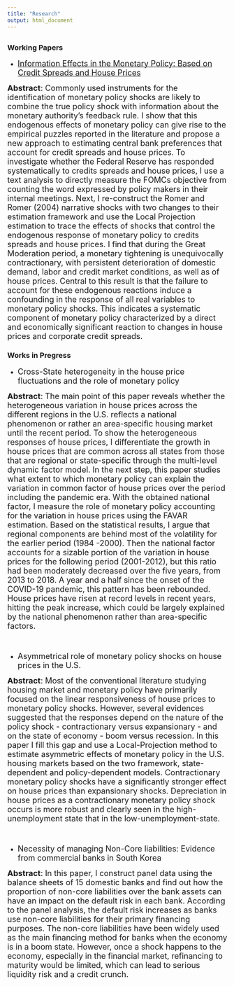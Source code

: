 ```yaml
---
title: "Research"
output: html_document
---
```


## {.tabset}

### Working Papers

- <a href="JMP.pdf#" class="download" title="Download JMP as PDF"> <font size="4"> Information Effects in the Monetary Policy: Based on Credit Spreads and House Prices </font> </a> <br />

<font size="4"> **Abstract**: Commonly used instruments for the identification of monetary policy shocks are likely to combine the true policy shock with information about the monetary authority’s feedback rule. I show that this endogenous effects of monetary policy can give rise to the empirical puzzles reported in the literature and propose a new approach to estimating central bank preferences that account for credit spreads and house prices. To investigate whether the Federal Reserve has responded systematically to credits spreads and house prices, I use a text analysis to directly measure the FOMCs objective from counting the word expressed by policy makers in their internal meetings. Next, I re-construct the Romer and Romer (2004) narrative shocks with two changes to their estimation framework and use the Local Projection estimation to trace the effects of shocks that control the endogenous response of monetary policy to credits spreads and house prices. I find that during the Great Moderation period, a monetary tightening is unequivocally contractionary, with persistent deterioration of domestic demand, labor and credit market conditions, as well as of house prices. Central to this result is that the failure to account for these endogenous reactions induce a confounding in the response of all real variables to monetary policy shocks. This indicates a systematic component of monetary policy characterized by a direct and economically significant reaction to changes in house prices and corporate credit spreads. </font> <br />

### Works in Pregress

- <font size="4"> Cross-State heterogeneity in the house price fluctuations and the role of monetary policy </font> <br />

<font size="4"> **Abstract**: The main point of this paper reveals whether the heterogeneous variation in house prices across the different regions in the U.S. reflects a national phenomenon or rather an area-specific housing market until the recent period. To show the heterogeneous responses of house prices, I differentiate the growth in house prices that are common across all states from those that are regional or state-specific through the multi-level dynamic factor model. In the next step, this paper studies what extent to which monetary policy can explain the variation in common factor of house prices over the period including the pandemic era. With the obtained national factor, I measure the role of monetary policy accounting for the variation in house prices using the FAVAR estimation. Based on the statistical results, I argue that regional components are behind most of the volatility for the earlier period (1984 -2000). Then the national factor accounts for a sizable portion of the variation in house prices for the following period (2001-2012), but this ratio had been moderately decreased over the five years, from 2013 to 2018. A year and a half since the onset of the COVID-19 pandemic, this pattern has been rebounded. House prices have risen at record levels in recent years, hitting the peak increase, which could be largely explained by the national phenomenon rather than area-specific factors.
 </font> <br /> <br /> <br />

- <font size="4"> Asymmetrical role of monetary policy shocks on house prices in the U.S. </font> <br />

<font size="4"> **Abstract**: Most of the conventional literature studying housing market and monetary policy have primarily focused on the linear responsiveness of house prices to monetary policy shocks. However, several evidences suggested that the responses depend on the nature of the policy shock - contractionary versus expansionary - and on the state of economy - boom versus recession. In this paper I fill this gap and use a Local-Projection method to estimate asymmetric effects of monetary policy in the U.S. housing markets based on the two framework, state-dependent and policy-dependent models. Contractionary monetary policy shocks have a significantly stronger effect on house prices than expansionary shocks. Depreciation in house prices as a contractionary monetary policy shock occurs is more robust and clearly seen in the high-unemployment state that in the low-unemployment-state.
 </font> <br /> <br /> <br />
 
- <font size="4"> Necessity of managing Non-Core liabilities: Evidence from commercial banks in South Korea </font> <br />

<font size="4"> **Abstract**: In this paper, I construct panel data using the balance sheets of 15 domestic banks and find out how the proportion of non-core liabilities over the bank assets can have an impact on the default risk in each bank. According to the panel analysis, the default risk increases as banks use non-core liabilities for their primary financing purposes. The non-core liabilities have been widely used as the main financing method for banks when the economy is in a boom state. However, once a shock happens to the economy, especially in the financial market, refinancing to maturity would be limited, which can lead to serious liquidity risk and a credit crunch.
 </font> <br />
